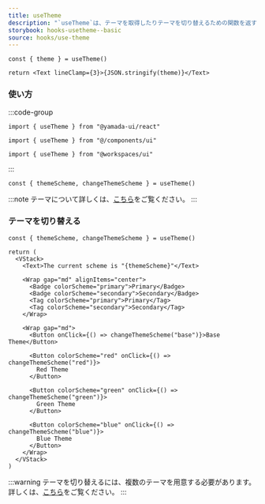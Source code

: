 ```yaml
---
title: useTheme
description: "`useTheme`は、テーマを取得したりテーマを切り替えるための関数を返すカスタムフックです。"
storybook: hooks-usetheme--basic
source: hooks/use-theme
---
```


```tsx preview functional client
const { theme } = useTheme()

return <Text lineClamp={3}>{JSON.stringify(theme)}</Text>
```

### 使い方

:::code-group

```tsx [package]
import { useTheme } from "@yamada-ui/react"
```

```tsx [alias]
import { useTheme } from "@/components/ui"
```

```tsx [monorepo]
import { useTheme } from "@workspaces/ui"
```

:::

```tsx
const { themeScheme, changeThemeScheme } = useTheme()
```

:::note
テーマについて詳しくは、[こちら](/docs/theming)をご覧ください。
:::

### テーマを切り替える

```tsx preview functional client
const { themeScheme, changeThemeScheme } = useTheme()

return (
  <VStack>
    <Text>The current scheme is "{themeScheme}"</Text>

    <Wrap gap="md" alignItems="center">
      <Badge colorScheme="primary">Primary</Badge>
      <Badge colorScheme="secondary">Secondary</Badge>
      <Tag colorScheme="primary">Primary</Tag>
      <Tag colorScheme="secondary">Secondary</Tag>
    </Wrap>

    <Wrap gap="md">
      <Button onClick={() => changeThemeScheme("base")}>Base Theme</Button>

      <Button colorScheme="red" onClick={() => changeThemeScheme("red")}>
        Red Theme
      </Button>

      <Button colorScheme="green" onClick={() => changeThemeScheme("green")}>
        Green Theme
      </Button>

      <Button colorScheme="blue" onClick={() => changeThemeScheme("blue")}>
        Blue Theme
      </Button>
    </Wrap>
  </VStack>
)
```

:::warning
テーマを切り替えるには、複数のテーマを用意する必要があります。詳しくは、[こちら](/docs/theming/switching-themes)をご覧ください。
:::
